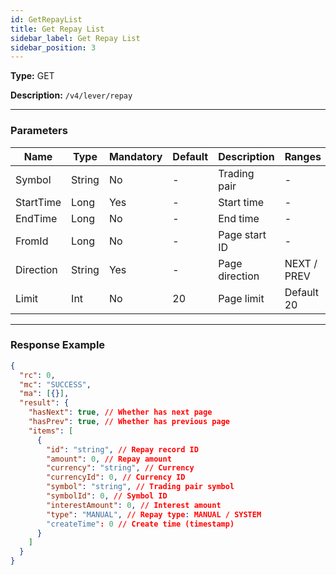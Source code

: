```yaml
---
id: GetRepayList
title: Get Repay List
sidebar_label: Get Repay List
sidebar_position: 3
---
```


**Type:** GET

**Description:** `/v4/lever/repay`

---

### Parameters

| Name      | Type   | Mandatory | Default | Description    | Ranges      |
| --------- | ------ | --------- | ------- | -------------- | ----------- |
| Symbol    | String | No        | -       | Trading pair   | -           |
| StartTime | Long   | Yes       | -       | Start time     | -           |
| EndTime   | Long   | No        | -       | End time       | -           |
| FromId    | Long   | No        | -       | Page start ID  | -           |
| Direction | String | Yes       | -       | Page direction | NEXT / PREV |
| Limit     | Int    | No        | 20      | Page limit     | Default 20  |

---

### Response Example

```json title="Response"
{
  "rc": 0,
  "mc": "SUCCESS",
  "ma": [{}],
  "result": {
    "hasNext": true, // Whether has next page
    "hasPrev": true, // Whether has previous page
    "items": [
      {
        "id": "string", // Repay record ID
        "amount": 0, // Repay amount
        "currency": "string", // Currency
        "currencyId": 0, // Currency ID
        "symbol": "string", // Trading pair symbol
        "symbolId": 0, // Symbol ID
        "interestAmount": 0, // Interest amount
        "type": "MANUAL", // Repay type: MANUAL / SYSTEM
        "createTime": 0 // Create time (timestamp)
      }
    ]
  }
}
```
